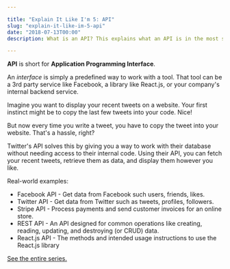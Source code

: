 ```yaml
---

title: "Explain It Like I'm 5: API"
slug: "explain-it-like-im-5-api"
date: "2018-07-13T00:00"
description: What is an API? This explains what an API is in the most simple way. This is one article in a series that explains programming and technology terminology in the simplest ways.

---
```


__API__ is short for __Application Programming Interface__. 

An *interface* is simply a predefined way to work with a tool. That tool can be a 3rd party service like Facebook, a library like React.js, or your company's internal backend service.

Imagine you want to display your recent tweets on a website. Your first instinct might be to copy the last few tweets into your code. Nice! 

But now every time you write a tweet, you have to copy the tweet into your website. That's a hassle, right? 

Twitter's API solves this by giving you a way to work with their database without needing access to their internal code. Using their API, you can fetch your recent tweets, retrieve them as data, and display them however you like.

Real-world examples:

- Facebook API - Get data from Facebook such users, friends, likes.
- Twitter API - Get data from Twitter such as tweets, profiles, followers.
- Stripe API - Process payments and send customer invoices for an online store.
- REST API - An API designed for common operations like creating, reading, updating, and destroying (or CRUD) data.
- React.js API - The methods and intended usage instructions to use the React.js library

[See the entire series.](/series/explain-like-im-5)